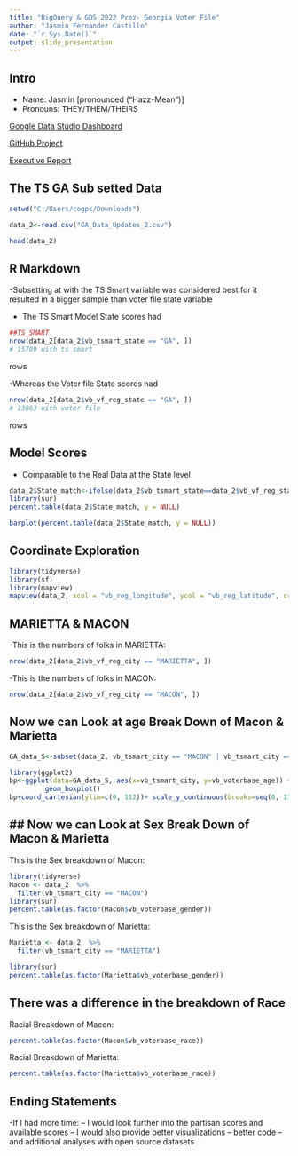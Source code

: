 ---
title: "BigQuery & GDS 2022 Prez- Georgia Voter File"
author: "Jasmin Fernandez Castillo"
date: "`r Sys.Date()`"
output: slidy_presentation
---

## Intro
- Name: Jasmin [pronounced ("Hazz-Mean")]
- Pronouns: THEY/THEM/THEIRS

[Google Data Studio Dashboard](https://datastudio.google.com/s/tEty4BbKfvU)

[GitHub Project](https://github.com/jf2987/Big_Query_Project-)

[Executive Report](https://docs.google.com/document/d/1WXB-zkv5wC3GcfnpDY_AYyB5i6NZ5InH_5wgcFi-QGk/edit?usp=sharing)

## The TS GA Sub setted Data

```{r tabsets, echo=FALSE}
setwd("C:/Users/cogps/Downloads")

data_2<-read.csv("GA_Data_Updates_2.csv")

head(data_2)

```

## R Markdown

-Subsetting at with the TS Smart variable was considered best for it resulted in a bigger sample than voter file state variable

- The TS Smart Model State scores had 
```{r , echo=FALSE}
##TS_SMART
nrow(data_2[data_2$vb_tsmart_state == "GA", ])
# 15709 with ts smart
```
rows

-Whereas the Voter file State scores had
```{r , echo=FALSE}
nrow(data_2[data_2$vb_vf_reg_state == "GA", ])
# 13863 with voter file 

```
rows

## Model Scores 
- Comparable to the Real Data at the State level
```{r , echo=FALSE}
data_2$State_match<-ifelse(data_2$vb_tsmart_state==data_2$vb_vf_reg_state,"Match","No_Match")
library(sur)
percent.table(data_2$State_match, y = NULL)

barplot(percent.table(data_2$State_match, y = NULL))

```

## Coordinate Exploration

```{r , echo=FALSE}
library(tidyverse)
library(sf)
library(mapview)
mapview(data_2, xcol = "vb_reg_longitude", ycol = "vb_reg_latitude", crs = 4269, grid = FALSE)


```

## MARIETTA & MACON

-This is the numbers of folks in MARIETTA:
```{r , echo=FALSE}
nrow(data_2[data_2$vb_vf_reg_city == "MARIETTA", ])

```
-This is the numbers of folks in MACON:
```{r , echo=FALSE}
nrow(data_2[data_2$vb_vf_reg_city == "MACON", ])

```

## Now we can Look at age Break Down of Macon & Marietta


```{r , echo=FALSE}
GA_data_S<-subset(data_2, vb_tsmart_city == "MACON" | vb_tsmart_city == "MARIETTA")

library(ggplot2)
bp<-ggplot(data=GA_data_S, aes(x=vb_tsmart_city, y=vb_voterbase_age)) +
         geom_boxplot()
bp+coord_cartesian(ylim=c(0, 112))+ scale_y_continuous(breaks=seq(0, 112, 10)) 


```

## ## Now we can Look at Sex Break Down of Macon & Marietta

This is the Sex breakdown of Macon:
```{r , echo=FALSE}
library(tidyverse)
Macon <- data_2  %>% 
  filter(vb_tsmart_city == "MACON")
library(sur)
percent.table(as.factor(Macon$vb_voterbase_gender))
```

This is the Sex breakdown of Marietta:
```{r , echo=FALSE}
Marietta <- data_2  %>% 
  filter(vb_tsmart_city == "MARIETTA")

library(sur)
percent.table(as.factor(Marietta$vb_voterbase_gender))

```



## There was a difference in the breakdown of Race

Racial Breakdown of Macon:

```{r , echo=FALSE}
percent.table(as.factor(Macon$vb_voterbase_race))
```
Racial Breakdown of Marietta:

```{r , echo=FALSE}
percent.table(as.factor(Marietta$vb_voterbase_race))
```


## Ending Statements

-If I had more time:
-- I would look further into the partisan scores and available scores
-- I would also provide better visualizations
-- better code
-- and additional analyses with open source datasets